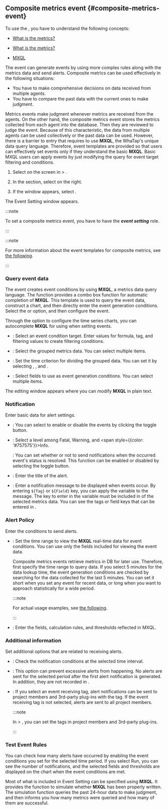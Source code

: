 ## Composite metrics event {#composite-metrics-event}

To use the <Cmdname sid="composite_metrics" className="uitext" />, you have to understand the following concepts:

<Xclude product='npm'>

- [What is the metrics?](metrics-intro)

</Xclude>

<InDoc product='npm'>

- [What is the metrics?](../metrics/common-metrics-intro)

</InDoc>

- [MXQL](../mxql/mxql-overview)

The <Cmdname sid="composite_metrics" className="uitext" /> event can generate events by using more complex rules along with the metrics data and send alerts. Composite metrics can be used effectively in the following situations:

- You have to make comprehensive decisions on data received from multiple agents.
- You have to compare the past data with the current ones to make judgment.

Metrics events make judgment whenever metrics are received from the agents. On the other hand, the composite metrics event stores the metrics collected from each agent into the database. Then they are reviewed to judge the event. Because of this characteristic, the data from multiple agents can be used collectively or the past data can be used. However, there is a barrier to entry that requires to use **MXQL**, the WhaTap's unique data query language. Therefore, event templates are provided so that users can effectively set events only if they understand the basic **MXQL**. Basic MXQL users can apply events by just modifying the query for event target filtering and conditions.

1. Select <Cmdname sid="metrics" className="uitext" /> on the screen in <Cmdname sid="event_statistic" className="uitext" /> &gt; <Cmdname sid="event_setting" className="uitext" />.

2. In the <Cmdname sid="composite_metrics" className="uitext" /> section, select <Cmdname sid="add_notification" className="uitext" /> on the right.

3. If the <Cmdname sid="composite_metrics" className="uitext" /> window appears, select <Cmdname sid="create_new_composite_mxql_event" className="uitext" />.

The Event Setting window appears. 

<ImgLang img='set-event-cmetric.png' desc='Composite Metrics Event Setting' />

<Xclude product='server'>

:::note

To set a composite metrics event, you have to have the **_event setting_** role.

:::

</Xclude>

<InDoc product='server,postgresql,java,python,php,nodejs,golang,dotnet,browser'>

:::note

For more information about the event templates for composite metrics, see [the following](#composite-metrics-template).

:::

</InDoc>

### Query event data

<Cmdname sid="composite_metrics" className="uitext" /> The event creates event conditions by using <b>MXQL</b>, a metrics data query language. The <Cmdname sid="create_new_composite_mxql_event" className="uitext" /> function provides a combo box function for automatic completion of <b>MXQL</b>. This template is used to query the event data, construct a chart, and then directly enter the event generation conditions. Select the <Cmdname sid="widget" className="uitext" /> or <Cmdname sid="text" className="uitext" /> option, and then configure the event.

<Tabs>
<TabItem value='widget' label='Widget'>

Through the option to configure the time series charts, you can autocomplete **MXQL** for using when setting events.

<ImgLang img='set-event-data-view.png' desc='Event data inquiry' />

- <Cmdname sid="filter" className="uitext" />: Select an event condition target. Enter values for <LinkImage img="number-01.png" className="ico" /> formula, <LinkImage img="number-02.png" className="ico" /> tag, and <LinkImage img="number-03.png" className="ico" /> filtering values to create filtering conditions.

  <ImgLang img='set-event-cmetric-filter.png' desc='Filter' />

- <Cmdname sid="groupby" className="uitext" />: Select the grouped metrics data. You can select multiple items.

- <Cmdname sid="timeunit" className="uitext" />: Set the time criterion for dividing the grouped data. You can set it by selecting <Cmdname sid="second" className="uitext" />, <Cmdname sid="minute" className="uitext" />, and <Cmdname sid="hour" className="uitext" />.

- <Cmdname sid="field" className="uitext" />: Select fields to use as event generation conditions. You can select multiple items.

</TabItem>
<TabItem value='text' label='Text'>

The editing window appears where you can modify **MXQL** in plain text.

<ImgLang img='set-event-metrics-text.png' desc='Metrics Event - Text' />

</TabItem>
</Tabs>

### Notification

Enter basic data for alert settings.

- <Cmdname sid="enable_events" className="uitext" />: You can select to enable or disable the events by clicking the toggle button.

- <Cmdname sid="level" className="uitext" />: Select a level among <span class='vslow'>Fatal</span>, <span class='slow'>Warning</span>, and <span style={{color: '#757575'}}>Info</span>.

  <Cmdname sid="resolved_event_notification" className="uitext" />: You can set whether or not to send notifications when the occurred event's status is resolved. This function can be enabled or disabled by selecting the toggle button.

- <Cmdname sid="title" className="uitext" />: Enter the title of the alert.

- <Cmdname sid="message" className="uitext" />: Enter a notification message to be displayed when events occur. By entering <code>&#36;&#123;Tag&#125;</code> or <code>&#36;&#123;Field&#125;</code> key, you can apply the variable to the message. The key to enter in the variable must be included in <Cmdname sid="category" className="uitext" /> of the selected metrics data. You can see the tags or field keys that can be entered in <Cmdname sid="tag_count" className="uitext" />.

  <ImgLang img='event-config-message-example.png' desc='Message example' />

### Alert Policy

Enter the conditions to send alerts.

- <Cmdname sid="data_time_range" className="uitext" />: Set the time range to view the <b>MXQL</b> real-time data for event conditions. You can use only the fields included for viewing the event data.

  Composite metrics events retrieve metrics in DB for later use. Therefore, first specify the time range to query data. If you select 5 minutes for the data lookup time, the event generation conditions are checked by searching for the data collected for the last 5 minutes. You can set it short when you set any event for recent data, or long when you want to approach statistically for a wide period. 

  <Xclude product="altibase,amazon-cloudwatch,amazon-ecs,azure,cubrid,mongodb,mssql,mysql,ncloud,oracle-cloud,oracle,redis,server,tibero,browser">

  :::note

  For actual usage examples, see [the following](#template).

  :::

  </Xclude>

- <Cmdname sid="condition" className="uitext" />: Enter the fields, calculation rules, and thresholds reflected in MXQL.

### Additional information

Set additional options that are related to receiving alerts.

- <Cmdname sid="interval" className="uitext" />: Check the notification conditions at the selected time interval.

- <Cmdname sid="silent" className="uitext" />: This option can prevent excessive alerts from happening. No alerts are sent for the selected period after the first alert notification is generated. In addition, they are not recorded in <Cmdname sid="event_history" className="uitext" />.

- <Cmdname sid="event_tag" className="uitext" />: If you select an event receiving tag, alert notifications can be sent to project members and 3rd-party plug-ins with the tag. If the event receiving tag is not selected, alerts are sent to all project members.

  :::note

  In <Cmdname sid="event_statistic" className="uitext" /> &gt; <Cmdname sid="event_receive_configuration" className="uitext" />, you can set the tags in project members and 3rd-party plug-ins.

  :::

### Test Event Rules

<ImgLang img='set-event-cmetric-test.png' desc='Testing event rules' />

You can check how many alerts have occurred by enabling the event conditions you set for the selected time period. If you select Run, you can see the number of notifications, and the selected fields and thresholds are displayed on the chart when the event conditions are met.

Most of what is included in Event Setting can be specified using **MXQL**. It provides the function to simulate whether **MXQL** has been properly written. The simulation function queries the past 24-hour data to make judgment, and then informs you how many metrics were queried and how many of them are successful.
